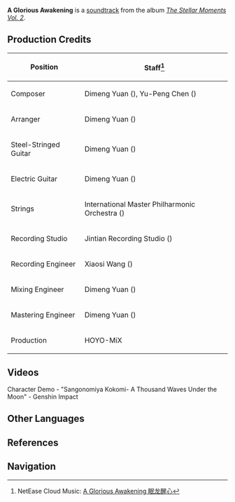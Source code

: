 {{Soundtrack Infobox
|title          =
|image          = The Stellar Moments Vol. 2.png
|album          = The Stellar Moments Vol. 2
|number         = 18
|featured       =
|featured2      =
|featured3      =
|featured_disc  =
|featured_disc2 =
|featured_disc3 =
|youtube_id     = hopQXbkXm94
|youtube_time   = 1539
|spotify_id     = 1UHzauqkXrR3itvRmzoJdq
|played_in      = Character Demo
|during         = [https://youtu.be/watch?v=fVf0RB3nvOU Character Demo - "Sangonomiya Kokomi: A Thousand Waves Under the Moon"]
|domain         =
|previous       = Tactician's Grit
|next           = Devotion of the Keeper
}}
'''A Glorious Awakening''' is a [[soundtrack]] from the album ''[[The Stellar Moments Vol. 2]]''.

==Production Credits==
{| class="wikitable" style="text-align:left; height:0.5em"
! Position
! Staff<ref>NetEase Cloud Music: [https://music.163.com/#/song?id=1913532419 A Glorious Awakening 眠龙醒心]</ref>
|-
! Composer
| Dimeng Yuan ({{Lang|zh=苑迪萌|mini=1}}), Yu-Peng Chen ({{Lang|zh=陈致逸|mini=1}})
|-
! Arranger
| Dimeng Yuan ({{Lang|zh=苑迪萌|mini=1}})
|-
! Steel-Stringed Guitar
| Dimeng Yuan ({{Lang|zh=苑迪萌|mini=1}})
|-
! Electric Guitar
| Dimeng Yuan ({{Lang|zh=苑迪萌|mini=1}})
|-
! Strings
| International Master Philharmonic Orchestra ({{Lang|zh=国际首席爱乐乐团|mini=1}})
|-
! Recording Studio
| Jintian Recording Studio ({{Lang|zh=金田录音棚|mini=1}})
|-
! Recording Engineer
| Xiaosi Wang ({{Lang|zh=王小四|mini=1}})
|-
! Mixing Engineer
| Dimeng Yuan ({{Lang|zh=苑迪萌|mini=1}})
|-
! Mastering Engineer
| Dimeng Yuan ({{Lang|zh=苑迪萌|mini=1}})
|-
! Production
| HOYO-MiX
|}

==Videos==
<gallery hideaddbutton="true" captionalign="center">
Character Demo - "Sangonomiya Kokomi- A Thousand Waves Under the Moon" - Genshin Impact
</gallery>

==Other Languages==
{{Other Languages|default_hidden = 1
|en      = A Glorious Awakening
|zhs     = 眠龙醒心
|zhs_rm  = Miánlóng Xǐng Xīn
|zht     = 眠龍醒心
|zht_rm  = Miánlóng Xǐng Xīn
|ja      = 睡竜の目覚め
|ja_rm   = Suiryuu no Mezame
}}

==References==
{{Reflist}}

==Navigation==
{{Soundtrack Navbox|The Stellar Moments}}